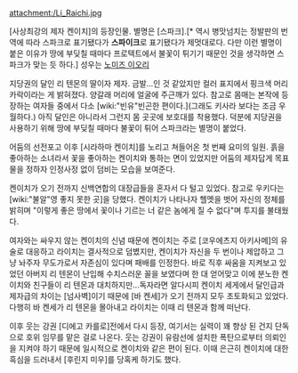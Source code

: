 attachment:/Li_Raichi.jpg

[사상최강의 제자 켄이치]의 등장인물. 별명은 [스파크].[* 역시 병맛넘치는 정발판의 번역에 따라 스파크로 표기됐다가 '''스파이크'''로 표기됐다가 제멋대로다. 다만 이런 별명이 붙은 이유가 땅에 부딪칠 때마다 프로텍트에서 불꽃이 튀기기 때문인 것을 생각하면 스파크가 맞는 듯 하다.] 성우는 [[노미즈 이오리]]

지당권의 달인 리 텐몬의 딸이자 제자. 금발…인 것 같았지만 컬러 표지에서 핑크색 머리카락이라는 게 밝혀졌다. 양갈래 머리에 얼굴에 주근깨가 있다. 참고로 몸매는 본작에 등장하는 여자들 중에서 다소 [wiki:"빈유"빈곤한 편이다.](그래도 키사라 보다는 조금 우월하다.) 아직 달인은 아니라서 그런지 몸 곳곳에 보호대를 착용했다. 덕분에 지당권을 사용하기 위해 땅에 부딪칠 때마다 불꽃이 튀어 스파크라는 별명이 붙었다.

어둠의 선전포고 이후 [시라하마 켄이치]를 노리고 쳐들어온 첫 번째 요미의 일원. 흙을 좋아하는 소녀라서 꽃을 좋아하는 켄이치와 통하는 면이 있었지만 어둠의 제자답게 목표물을 정하자 인정사정 없이 덤비는 모습을 보여준다. 

켄이치가 오기 전까지 신백연합의 대장급들을 혼자서 다 털고 있었다. 참고로 우키다는 [wiki:"불알"영 좋지 못한 곳]을 당했다. 켄이치가 나타나자 헬멧을 벗어 자신의 정체를 밝히며 "이렇게 좋은 땅에서 꽃이나 기르는 너 같은 놈에게 질 수 없다"며 투지를 불태웠다.
 
여자와는 싸우지 않는 켄이치의 신념 때문에 켄이치는 주로 [코우에츠지 아키사메]의 유술로 대응하고 라이치는 결사적으로 덤볐지만, 켄이치가 자신을 두 번이나 제압하고 그냥 놔주자 무도가로서 자존심이 있다며 패배를 인정한다. 바로 직후 싸움을 지켜보고 있었던 아버지 리 텐몬이 난입해 수치스러운 꼴을 보였다며 한 대 얻어맞고 이에 분노한 켄이치와 친구들이 리 텐몬과 대치하지만...독자라면 알다시피 켄이치 세게에서 달인급과 제자급의 차이는 [넘사벽]이기 때문에 [바 켄세]가 오기 전까지 모두 초토화되고 있었다. 다행히 바 켄세가 리 텐몬을 몰아내고 라이치는 이때 리 텐몬과 함께 떠난다.

이후 웃는 강권 [디에고 카를로]전에서 다시 등장, 여기서는 실력이 꽤 향상 된 건지 단독으로 호위 임무를 맡은 걸로 나온다. 웃는 강권이 유람선에 설치한 폭탄으로부터 의뢰인을 지켜야 하기 때문에 일시적으로 켄이치와 같은 편이 된다. 이때 은근히 켄이치에 대한 흑심을 드러내서 [후린지 미우]를 당혹케 하기도 했다.
